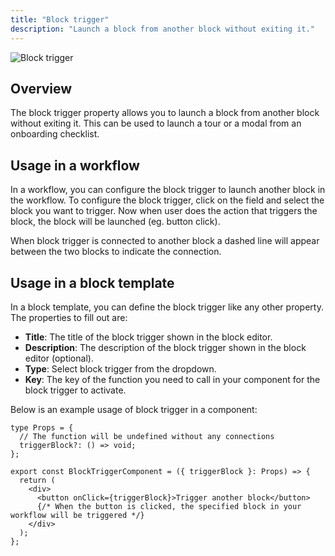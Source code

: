 ```yaml
---
title: "Block trigger"
description: "Launch a block from another block without exiting it."
---
```


![Block trigger](/block-properties/block-trigger.png)

## Overview

The block trigger property allows you to launch a block from another block without exiting it. This can be used to launch a tour or a modal from an onboarding checklist.

## Usage in a workflow

In a workflow, you can configure the block trigger to launch another block in the workflow. To configure the block trigger, click on the field and select the block you want to trigger. Now when user does the action that triggers the block, the block will be launched (eg. button click).

When block trigger is connected to another block a dashed line will appear between the two blocks to indicate the connection.

## Usage in a block template

In a block template, you can define the block trigger like any other property. The properties to fill out are:

- **Title**: The title of the block trigger shown in the block editor.
- **Description**: The description of the block trigger shown in the block editor (optional).
- **Type**: Select block trigger from the dropdown.
- **Key**: The key of the function you need to call in your component for the block trigger to activate.

Below is an example usage of block trigger in a component:

```tsx title="Block trigger component example"
type Props = {
  // The function will be undefined without any connections
  triggerBlock?: () => void;
};

export const BlockTriggerComponent = ({ triggerBlock }: Props) => {
  return (
    <div>
      <button onClick={triggerBlock}>Trigger another block</button>
      {/* When the button is clicked, the specified block in your workflow will be triggered */}
    </div>
  );
};
```
